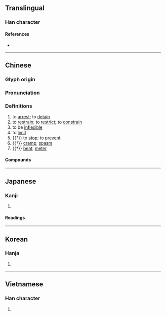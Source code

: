 {{character info/new}}
==Translingual==

===Han character===
{{Han char|rn=64|rad=手|as=05|sn=8|four=57020|canj=QPR|ids=⿰扌句}}

====References====
* {{Han ref|kx=0426.050|dkj=11963|dj=0774.070|hdz=31856.010|uh=62D8|ud=25304|bh=A9EB|bd=43499}}

----

==Chinese==
{{zh-forms}}

===Glyph origin===
{{Han etym}}

===Pronunciation===
{{zh-pron
|m=jū
|c=keoi1
|mn=qz,xm:ku/qz,tw,xm:khu/zz:khi
|mc=y
|oc=y
|cat=v
}}

===Definitions===
{{zh-hanzi}}

# to [[arrest]]; to [[detain]]
# to [[restrain]]; to [[restrict]]; to [[constrain]]
# to be [[inflexible]]
# to [[limit]]
# {{†}} to [[stop]]; to [[prevent]]
# {{†}} [[cramp]]; [[spasm]]
# {{†}} [[beat]]; [[meter]]

====Compounds====
{{zh-der|不拘|不拘一格|不拘小節|不拘細行|執拘|急張拘諸|拘介|拘俗守常|拘倦|拘儒|拘兒|拘刷|拘囿|拘執|拘守|拘局|拘役|拘忌|拘急|拘扣|拘押|拘拘|拘拘儒儒|拘拘束束|拘拘縮縮|拘拿|拘捕|拘提|拘攣|拘攣兒|拘攣補衲|拘收|拘文牽俗|拘束|拘板|拘檢|拘泥|拘牽|拘留|拘留所|拘礙|拘神遣將|拘票|拘禁|拘禮|拘管|拘絆|拘緊|拘繫|拘謹|拘鉗|拘限|拘頭|放縱不拘|無拘無束|無束無拘|疏宕不拘|病不拘禮|禮俗所拘|老不拘禮|行拘|通脫不拘|隔山拘火}}

----

==Japanese==

===Kanji===
{{ja-kanji|grade=c|rs=手05}}

# {{defn|lang=ja|sort=手05}}

====Readings====
{{ja-readings
|goon=く
|kanon=く, こう
|kun=かか-わる, こだわ-る, とど-める, とら-える
}}

----

==Korean==

===Hanja===
{{ko-hanja|hangeul=구|eumhun=|rv=gu|mr=ku|y=kwu}}

# {{defn|lang=ko|sort=手05}}

----

==Vietnamese==

===Han character===
{{vi-hantu|câu|rs=手05}}

# {{defn|lang=vi|sort=手05}}